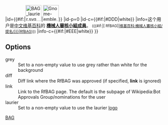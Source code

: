 {{Userbox
|border-c={{#if:{{{grey|}}}|#999|#3465a4}}
|id={{#if:{{{laurier|}}}|[[File:BAG laurier.svg|50px]]|[[File:Gnome-emblem-system.svg|50px]]}}
|id-p=0
|id-c={{#if:{{{grey|}}}|#DDD|white}}
|info=这个用户是[[中文维基百科]]的 '''[[维基百科:機械人審核小組|機械人審核小組成員]]'''。 <small>({{#if:{{{diff|}}}|<span class="plainlinks">[{{{diff}}} RfBAG]</span>|[[{{{link|维基百科:機械人審核小組/提名/{{BASEPAGENAME}}}}}|RfBAG]]}})</small>
|info-c={{#if:{{{grey|}}}|#EEE|white}}
}}<noinclude>
{{clear}}
== Options ==
; grey
: Set to a non-empty value to use grey rather than white for the background
; diff
: Diff link where the RfBAG was approved (if specified, '''link''' is ignored)
; link
: Link to the RfBAG page. The default is the subpage of Wikipedia:Bot Approvals Group/nominations for the user
; laurier
: Set to a non-empty value to use the laurier [[:File:BAG laurier.svg|logo]]

[[Category:Wikipedia-related user templates|BAG]]
</noinclude>